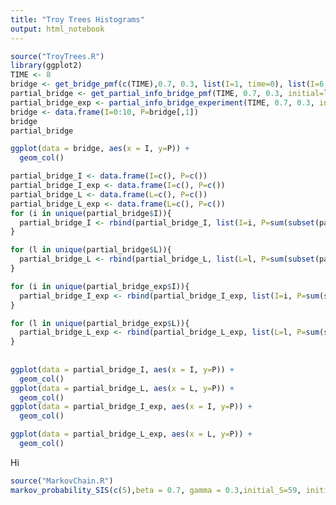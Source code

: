 ```yaml
---
title: "Troy Trees Histograms"
output: html_notebook
---
```



```r
source("TroyTrees.R")
library(ggplot2)
TIME <- 8
bridge <- get_bridge_pmf(c(TIME),0.7, 0.3, list(I=1, time=0), list(I=6, time=10), N=10)
partial_bridge <- get_partial_info_bridge_pmf(TIME, 0.7, 0.3, initial=list(I=1, time=0), final=list(I=6, L=4, time=10), 10)
partial_bridge_exp <- partial_info_bridge_experiment(TIME, 0.7, 0.3, initial=list(I=1,L=1, time=0), final=list(I=6, L=4, time=10), 10)
bridge <- data.frame(I=0:10, P=bridge[,1])
bridge
partial_bridge

ggplot(data = bridge, aes(x = I, y=P)) + 
  geom_col()

partial_bridge_I <- data.frame(I=c(), P=c())
partial_bridge_I_exp <- data.frame(I=c(), P=c())
partial_bridge_L <- data.frame(L=c(), P=c())
partial_bridge_L_exp <- data.frame(L=c(), P=c())
for (i in unique(partial_bridge$I)){
  partial_bridge_I <- rbind(partial_bridge_I, list(I=i, P=sum(subset(partial_bridge, I==i)$P)))
}

for (l in unique(partial_bridge$L)){
  partial_bridge_L <- rbind(partial_bridge_L, list(L=l, P=sum(subset(partial_bridge, L==l)$P)))
}

for (i in unique(partial_bridge_exp$I)){
  partial_bridge_I_exp <- rbind(partial_bridge_I_exp, list(I=i, P=sum(subset(partial_bridge_exp, I==i)$P)))
}

for (l in unique(partial_bridge_exp$L)){
  partial_bridge_L_exp <- rbind(partial_bridge_L_exp, list(L=l, P=sum(subset(partial_bridge_exp, L==l)$P)))
}
  
  
ggplot(data = partial_bridge_I, aes(x = I, y=P)) + 
  geom_col()
ggplot(data = partial_bridge_L, aes(x = L, y=P)) + 
  geom_col()
ggplot(data = partial_bridge_I_exp, aes(x = I, y=P)) + 
  geom_col()

ggplot(data = partial_bridge_L_exp, aes(x = L, y=P)) + 
  geom_col()
```
Hi

```r
source("MarkovChain.R")
markov_probability_SIS(c(5),beta = 0.7, gamma = 0.3,initial_S=59, initial_I=1)
```
